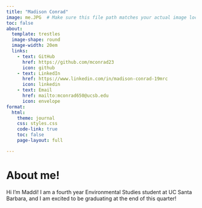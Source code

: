```yaml
---
title: "Madison Conrad"
image: me.JPG  # Make sure this file path matches your actual image location
toc: false
about:
  template: trestles
  image-shape: round
  image-width: 20em
  links:
    - text: GitHub
      href: https://github.com/mconrad23
      icon: github
    - text: LinkedIn
      href: https://www.linkedin.com/in/madison-conrad-19mrc
      icon: linkedin
    - text: Email
      href: mailto:mconrad650@ucsb.edu
      icon: envelope
format:
  html:
    theme: journal
    css: styles.css
    code-link: true
    toc: false
    page-layout: full

---
```


# About me! 

Hi I'm Maddi! I am a fourth year Environmental Studies student at UC Santa Barbara, and I am excited to be graduating at the end of this quarter! 
